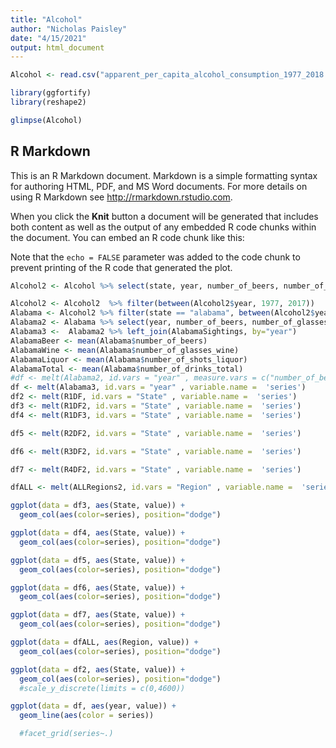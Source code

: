 ---
title: "Alcohol"
author: "Nicholas Paisley"
date: "4/15/2021"
output: html_document
---

```{r setup, include=FALSE}
Alcohol <- read.csv("apparent_per_capita_alcohol_consumption_1977_2018.csv", header = TRUE)
```

```{r}
library(ggfortify)
library(reshape2)
```

```{r}
glimpse(Alcohol)
```

## R Markdown

This is an R Markdown document. Markdown is a simple formatting syntax for authoring HTML, PDF, and MS Word documents. For more details on using R Markdown see <http://rmarkdown.rstudio.com>.

When you click the **Knit** button a document will be generated that includes both content as well as the output of any embedded R code chunks within the document. You can embed an R code chunk like this:


Note that the `echo = FALSE` parameter was added to the code chunk to prevent printing of the R code that generated the plot.

```{r}
Alcohol2 <- Alcohol %>% select(state, year, number_of_beers, number_of_glasses_wine, number_of_shots_liquor, number_of_drinks_total)
```

```{r}
Alcohol2 <- Alcohol2  %>% filter(between(Alcohol2$year, 1977, 2017))
Alabama <- Alcohol2 %>% filter(state == "alabama", between(Alcohol2$year, 1977, 2017))
Alabama2 <- Alabama %>% select(year, number_of_beers, number_of_glasses_wine, number_of_shots_liquor, number_of_drinks_total)
Alabama3 <-  Alabama2 %>% left_join(AlabamaSightings, by="year")
AlabamaBeer <- mean(Alabama$number_of_beers)
AlabamaWine <- mean(Alabama$number_of_glasses_wine)
AlabamaLiquor <- mean(Alabama$number_of_shots_liquor)
AlabamaTotal <- mean(Alabama$number_of_drinks_total)
#df <- melt(Alabama2, id.vars = "year" , measure.vars = c("number_of_beers","number_of_glasses_wine", "number_of_shots_liquor", "number_of_drinks_total"))
df <- melt(Alabama3, id.vars = "year" , variable.name =  'series')
df2 <- melt(R1DF, id.vars = "State" , variable.name =  'series')
df3 <- melt(R1DF2, id.vars = "State" , variable.name =  'series')
df4 <- melt(R1DF3, id.vars = "State" , variable.name =  'series')

df5 <- melt(R2DF2, id.vars = "State" , variable.name =  'series')

df6 <- melt(R3DF2, id.vars = "State" , variable.name =  'series')

df7 <- melt(R4DF2, id.vars = "State" , variable.name =  'series')

dfALL <- melt(ALLRegions2, id.vars = "Region" , variable.name =  'series')
```

```{r}
ggplot(data = df3, aes(State, value)) +
  geom_col(aes(color=series), position="dodge")
```

```{r}
ggplot(data = df4, aes(State, value)) +
  geom_col(aes(color=series), position="dodge")
```

```{r}
ggplot(data = df5, aes(State, value)) +
  geom_col(aes(color=series), position="dodge")
```

```{r}
ggplot(data = df6, aes(State, value)) +
  geom_col(aes(color=series), position="dodge")
```

```{r}
ggplot(data = df7, aes(State, value)) +
  geom_col(aes(color=series), position="dodge")
```

```{r}
ggplot(data = dfALL, aes(Region, value)) +
  geom_col(aes(color=series), position="dodge")
```




```{r}
ggplot(data = df2, aes(State, value)) +
  geom_col(aes(color=series), position="dodge")
  #scale_y_discrete(limits = c(0,4600)) 
```

```{r}
ggplot(data = df, aes(year, value)) +
  geom_line(aes(color = series)) 

  #facet_grid(series~.)
```

